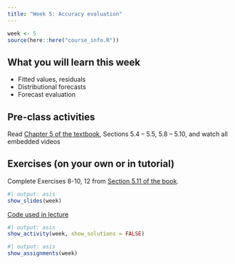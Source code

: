 ```yaml
---
title: "Week 5: Accuracy evaluation"
---
```


```r
week <- 5
source(here::here("course_info.R"))
```

## What you will learn this week

* Fitted values, residuals
* Distributional forecasts
* Forecast evaluation

## Pre-class activities

Read [Chapter 5 of the textbook](https://otexts.com/fpp3/toolbox.html), Sections 5.4 -- 5.5, 5.8 -- 5.10, and watch all embedded videos

## Exercises (on your own or in tutorial)

Complete Exercises 8-10, 12 from [Section 5.11 of the book](https://otexts.com/fpp3/toolbox-exercises.html).

<!-- [**Solutions to Exercises**](ex5-sol.qmd) -->


```r
#| output: asis
show_slides(week)
```

[Code used in lecture](seminar_code.R)

```r
#| output: asis
show_activity(week, show_solutions = FALSE)
```

<!-- [Code used in workshop](workshop_code.R)
 -->

```r
#| output: asis
show_assignments(week)
```
